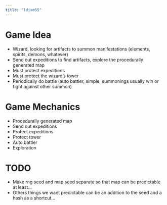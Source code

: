 ```yaml
---
title: "ldjam55"
---
```


# Game Idea
- Wizard, looking for artifacts to summon manifestations (elements, spirits, demons, whatever)
- Send out expeditions to find artifacts, explore the procedurally generated map
- Must protect expeditions
- Must protect the wizard's tower
- Periodically do battle (auto battler, simple, summonings usually win or fight against other summon)

# Game Mechanics
- Procedurally generated map
- Send out expeditions
- Protect expeditions
- Protect tower
- Auto battler
- Exploration

# TODO
- Make rng seed and map seed separate so that map can be predictable at least...
- Others things we want predictable can be an addition to the seed and a hash as a shortcut...